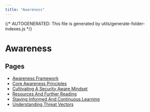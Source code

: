 ```yaml
---
title: "Awareness"
---
```


{/* AUTOGENERATED: This file is generated by utils/generate-folder-indexes.js */}

# Awareness

## Pages

- [Awareness Framework](/awareness/overview)
- [Core Awareness Principles](/awareness/core-awareness-principles)
- [Cultivating A Security Aware Mindset](/awareness/cultivating-a-security-aware-mindset)
- [Resources And Further Reading](/awareness/resources-and-further-reading)
- [Staying Informed And Continuous Learning](/awareness/staying-informed-and-continuous-learning)
- [Understanding Threat Vectors](/awareness/understanding-threat-vectors)
